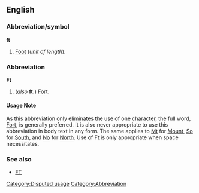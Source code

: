 ==English==
===Abbreviation/symbol===
'''ft'''

#[[Foot]] (''unit of length'').

===Abbreviation===
'''Ft'''

#(''also'' '''ft.''') [[Fort]].

====Usage Note====
As this abbreviation only eliminates the use of one character, the full word, [[Fort]], is generally preferred.  It is also never appropriate to use this abbreviation in body text in any form.  The same applies to [[Mt]] for [[Mount]], [[So]] for [[South]], and [[No]] for [[North]].  Use of Ft is only appropriate when space necessitates.

[[Category:Disputed usage]][[Category:Abbreviation]]

===See also===
*[[FT]]